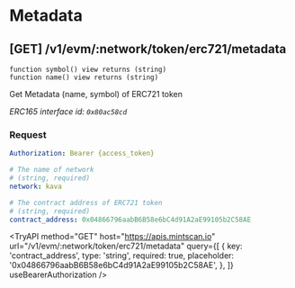 
# Metadata

## **[GET]** /v1/evm/:network/token/erc721/metadata

`function symbol() view returns (string)`  
`function name() view returns (string)`

Get Metadata (name, symbol) of ERC721 token

_ERC165 interface id: `0x80ac58cd`_

### Request

```yaml filename="Headers"
Authorization: Bearer {access_token}
```

```yaml filename="Parameters"
# The name of network
# (string, required)
network: kava
```

```yaml filename="Queries"
# The contract address of ERC721 token
# (string, required)
contract_address: 0x04866796aabB6B58e6bC4d91A2aE99105b2C58AE
```

<TryAPI
  method="GET"
  host="https://apis.mintscan.io"
  url="/v1/evm/:network/token/erc721/metadata"
  query={[
    {
      key: 'contract_address',
      type: 'string',
      required: true,
      placeholder: '0x04866796aabB6B58e6bC4d91A2aE99105b2C58AE',
    },
  ]}
  useBearerAuthorization
/>
